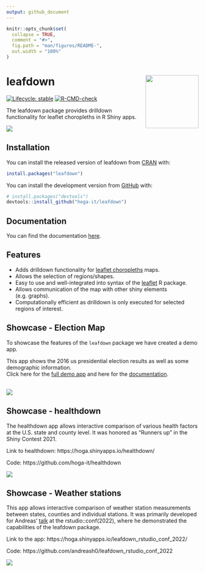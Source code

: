 ```yaml
---
output: github_document
---
```


<!-- README.md is generated from README.Rmd. Please edit that file -->


```r
knitr::opts_chunk$set(
  collapse = TRUE,
  comment = "#>",
  fig.path = "man/figures/README-",
  out.width = "100%"
)
```

# leafdown <a><img id="leafdown-hex" src='man/figures/hex-leafdown.png' align="right" height="139px" /></a>


<!-- badges: start -->
[![Lifecycle: stable](https://img.shields.io/badge/lifecycle-stable-brightgreen.svg)](https://lifecycle.r-lib.org/articles/stages.html#stable)
[![R-CMD-check](https://github.com/hoga-it/leafdown/workflows/R-CMD-check/badge.svg)](https://github.com/hoga-it/leafdown/actions)
<!-- badges: end -->

The leafdown package provides drilldown functionality for leaflet choropleths in R Shiny apps.


<img src='man/figures/select_drilldown.PNG'/>

## Installation

You can install the released version of leafdown from [CRAN](https://CRAN.R-project.org) with:

``` r
install.packages("leafdown")
```

You can install the development version from [GitHub](https://github.com/) with:

``` r
# install.packages("devtools")
devtools::install_github("hoga-it/leafdown")
```

## Documentation

You can find the documentation [here](https://hoga-it.github.io/leafdown/index.html).

## Features

- Adds drilldown functionality for [leaflet choropleths](https://rstudio.github.io/leaflet/choropleths.html) maps.
- Allows the selection of regions/shapes.
- Easy to use and well-integrated into syntax of the [leaflet](https://rstudio.github.io/leaflet/) R package. 
- Allows communication of the map with other shiny elements (e.g. graphs).
- Computationally efficient as drilldown is only executed for selected regions of interest.

## Showcase - Election Map
To showcase the features of the `leafdown` package we have created a demo app. <br>

This app shows the 2016 us presidential election results as well as some demographic information.<br>
Click here for the [full demo app](https://pega.shinyapps.io/election16/) and here for the [documentation](https://hoga-it.github.io/leafdown/articles/Connection_to_other_elements.html).
<br>
<br>

<img src='man/figures/app_election_map.png'/>

## Showcase - healthdown

The healthdown app allows interactive comparison of various health factors at the U.S. state and county level.
It was honored as "Runners up" in the Shiny Contest 2021.

Link to healthdown: https://hoga.shinyapps.io/healthdown/

Code: https://github.com/hoga-it/healthdown

<img src='man/figures/healthdown_app.jpg'/>


## Showcase - Weather stations

This app allows interactive comparison of weather station measurements between states, counties and individual stations.
It was primarily developed for Andreas' [talk](https://www.rstudio.com/conference/2022/talks/leafdown-interactive-multi-layer-maps/)
at the rstudio::conf(2022), where he demonstrated the capabilities of the leafdown package.

Link to the app: https://hoga.shinyapps.io/leafdown_rstudio_conf_2022/

Code: https://github.com/andreash0/leafdown_rstudio_conf_2022

<img src='man/figures/app_weather.png'/>


